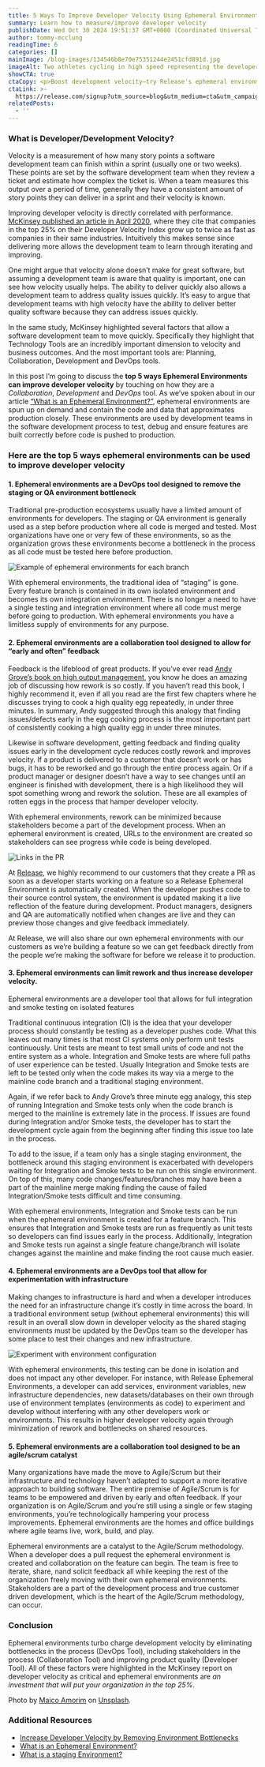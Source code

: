 ```yaml
---
title: 5 Ways To Improve Developer Velocity Using Ephemeral Environments
summary: Learn how to measure/improve developer velocity
publishDate: Wed Oct 30 2024 19:51:37 GMT+0000 (Coordinated Universal Time)
author: tommy-mcclung
readingTime: 6
categories: []
mainImage: /blog-images/134546b8e70e75351244e2451cfd891d.jpg
imageAlt: Two athletes cycling in high speed representing the developer velocity
showCTA: true
ctaCopy: <p>Boost development velocity—try Release's ephemeral environments.</p>
ctaLink: >-
  https://release.com/signup?utm_source=blog&utm_medium=cta&utm_campaign=blog-cta&utm_content=5-ways-ephemeral-envs
relatedPosts:
  - ''
---
```


###

### What is Developer/Development Velocity?

Velocity is a measurement of how many story points a software development team can finish within a sprint (usually one or two weeks). These points are set by the software development team when they review a ticket and estimate how complex the ticket is. When a team measures this output over a period of time, generally they have a consistent amount of story points they can deliver in a sprint and their velocity is known.

Improving developer velocity is directly correlated with performance. [McKinsey published an article in April 2020](https://www.mckinsey.com/industries/technology-media-and-telecommunications/our-insights/developer-velocity-how-software-excellence-fuels-business-performance), where they cite that companies in the top 25% on their Developer Velocity Index grow up to twice as fast as companies in their same industries. Intuitively this makes sense since delivering more allows the development team to learn through iterating and improving.

One might argue that velocity alone doesn’t make for great software, but assuming a development team is aware that quality is important, one can see how velocity usually helps. The ability to deliver quickly also allows a development team to address quality issues quickly. It’s easy to argue that development teams with high velocity have the ability to deliver better quality software because they can address issues quickly.

In the same study, McKinsey highlighted several factors that allow a software development team to move quickly. Specifically they highlight that Technology Tools are an incredibly important dimension to velocity and business outcomes. And the most important tools are: Planning, Collaboration, Development and DevOps tools.

In this post I’m going to discuss the **top 5 ways Ephemeral Environments can improve developer velocity** by touching on how they are a _Collaboration_, _Development_ and _DevOps_ tool. As we’ve spoken about in our article [“What is an Ephemeral Environment?”](https://releasehub.com/ephemeral-environments), ephemeral environments are spun up on demand and contain the code and data that approximates production closely. These environments are used by development teams in the software development process to test, debug and ensure features are built correctly before code is pushed to production.

### Here are the top 5 ways ephemeral environments can be used to improve developer velocity

#### 1\. Ephemeral environments are a DevOps tool designed to remove the staging or QA environment bottleneck

Traditional pre-production ecosystems usually have a limited amount of environments for developers. The staging or QA environment is generally used as a step before production where all code is merged and tested. Most organizations have one or very few of these environments, so as the organization grows these environments become a bottleneck in the process as all code must be tested here before production.

![Example of ephemeral environments for each branch](/blog-images/5e902c6fb781bd57f662c7a4d0133f69.png)

With ephemeral environments, the traditional idea of “staging” is gone. Every feature branch is contained in its own isolated environment and becomes its own integration environment. There is no longer a need to have a single testing and integration environment where all code must merge before going to production. With ephemeral environments you have a limitless supply of environments for any purpose.

#### 2\. Ephemeral environments are a collaboration tool designed to allow for “early and often” feedback

Feedback is the lifeblood of great products. If you’ve ever read [Andy Grove’s book on high output management](https://www.amazon.com/High-Output-Management-Andrew-Grove/dp/0679762884/), you know he does an amazing job of discussing how rework is so costly. If you haven’t read this book, I highly recommend it, even if all you read are the first few chapters where he discusses trying to cook a high quality egg repeatedly, in under three minutes. In summary, Andy suggested through this analogy that finding issues/defects early in the egg cooking process is the most important part of consistently cooking a high quality egg in under three minutes.

Likewise in software development, getting feedback and finding quality issues early in the development cycle reduces costly rework and improves velocity. If a product is delivered to a customer that doesn’t work or has bugs, it has to be reworked and go through the entire process again. Or if a product manager or designer doesn’t have a way to see changes until an engineer is finished with development, there is a high likelihood they will spot something wrong and rework the solution. These are all examples of rotten eggs in the process that hamper developer velocity.

With ephemeral environments, rework can be minimized because stakeholders become a part of the development process. When an ephemeral environment is created, URLs to the environment are created so stakeholders can see progress while code is being developed.

![Links in the PR](/blog-images/8fd67650916dd6a7aade9567716cc61b.png)

At [Release](https://releasehub.com/), we highly recommend to our customers that they create a PR as soon as a developer starts working on a feature so a Release Ephemeral Environment is automatically created. When the developer pushes code to their source control system, the environment is updated making it a live reflection of the feature during development. Product managers, designers and QA are automatically notified when changes are live and they can preview those changes and give feedback immediately.

At Release, we will also share our own ephemeral environments with our customers as we’re building a feature so we can get feedback directly from the people we’re making the software for before we release it to production.

#### 3\. Ephemeral environments can limit rework and thus increase developer velocity.

Ephemeral environments are a developer tool that allows for full integration and smoke testing on isolated features

Traditional continuous integration (CI) is the idea that your developer process should constantly be testing as a developer pushes code. What this leaves out many times is that most CI systems only perform unit tests continuously. Unit tests are meant to test small units of code and not the entire system as a whole. Integration and Smoke tests are where full paths of user experience can be tested. Usually Integration and Smoke tests are left to be tested only when the code makes its way via a merge to the mainline code branch and a traditional staging environment.

Again, if we refer back to Andy Grove’s three minute egg analogy, this step of running Integration and Smoke tests only when the code branch is merged to the mainline is extremely late in the process. If issues are found during Integration and/or Smoke tests, the developer has to start the development cycle again from the beginning after finding this issue too late in the process.

To add to the issue, if a team only has a single staging environment, the bottleneck around this staging environment is exacerbated with developers waiting for Integration and Smoke tests to be run on this single environment. On top of this, many code changes/features/branches may have been a part of the mainline merge making finding the cause of failed Integration/Smoke tests difficult and time consuming.

With ephemeral environments, Integration and Smoke tests can be run when the ephemeral environment is created for a feature branch. This ensures that Integration and Smoke tests are run as frequently as unit tests so developers can find issues early in the process. Additionally, Integration and Smoke tests run against a single feature change/branch will isolate changes against the mainline and make finding the root cause much easier.

#### 4\. Ephemeral environments are a DevOps tool that allow for experimentation with infrastructure

Making changes to infrastructure is hard and when a developer introduces the need for an infrastructure change it’s costly in time across the board. In a traditional environment setup (without ephemeral environments) this will result in an overall slow down in developer velocity as the shared staging environments must be updated by the DevOps team so the developer has some place to test their changes and new infrastructure.

![Experiment with environment configuration](/blog-images/be638a1797eb4614f6894a2aa9c6e102.png)

With ephemeral environments, this testing can be done in isolation and does not impact any other developer. For instance, with Release Ephemeral Environments, a developer can add services, environment variables, new infrastructure dependencies, new datasets/databases on their own through use of environment templates (environments as code) to experiment and develop without interfering with any other developers work or environments. This results in higher developer velocity again through minimization of rework and bottlenecks on shared resources.

#### 5\. Ephemeral environments are a collaboration tool designed to be an agile/scrum catalyst

Many organizations have made the move to Agile/Scrum but their infrastructure and technology haven’t adapted to support a more iterative approach to building software. The entire premise of Agile/Scrum is for teams to be empowered and driven by early and often feedback. If your organization is on Agile/Scrum and you’re still using a single or few staging environments, you’re technologically hampering your process improvements. Ephemeral environments are the homes and office buildings where agile teams live, work, build, and play.

Ephemeral environments are a catalyst to the Agile/Scrum methodology. When a developer does a pull request the ephemeral environment is created and collaboration on the feature can begin. The team is free to iterate, share, nand solicit feedback all while keeping the rest of the organization freely moving with their own ephemeral environments. Stakeholders are a part of the development process and true customer driven development, which is the heart of the Agile/Scrum methodology, can occur.

### Conclusion

Ephemeral environments turbo charge development velocity by eliminating bottlenecks in the process (DevOps Tool), including stakeholders in the process (Collaboration Tool) and improving product quality (Developer Tool). All of these factors were highlighted in the McKinsey report on developer velocity as critical and ephemeral environments are _an investment that will put your organization in the top 25%_.

Photo by [Maico Amorim](https://unsplash.com/@maicoamorim?utm_source=unsplash&utm_medium=referral&utm_content=creditCopyText) on [Unsplash](https://unsplash.com/@maicoamorim?utm_source=unsplash&utm_medium=referral&utm_content=creditCopyText).

### Additional Resources

*   [Increase Developer Velocity by Removing Environment Bottlenecks](https://releasehub.com/blog/increase-developer-velocity-by-removing-environment-bottlenecks)
*   [What is an Ephemeral Environment?](https://releasehub.com/ephemeral-environments)
*   [What is a staging Environment?](https://releasehub.com/staging-environments)

‍